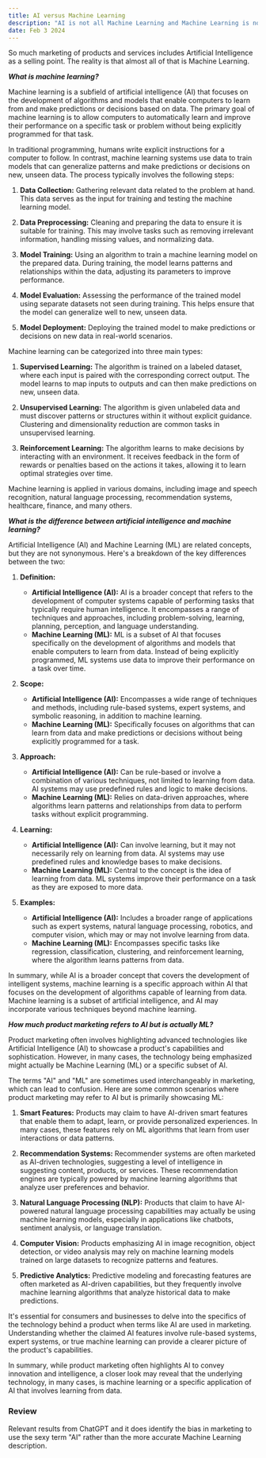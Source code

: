```yaml
---
title: AI versus Machine Learning
description: "AI is not all Machine Learning and Machine Learning is not all AI"
date: Feb 3 2024
---
```


So much marketing of products and services includes Artificial Intelligence as a selling point. The reality is that almost all of that is Machine Learning.

**_What is machine learning?_**

Machine learning is a subfield of artificial intelligence (AI) that focuses on the development of algorithms and models that enable computers to learn from and make predictions or decisions based on data. The primary goal of machine learning is to allow computers to automatically learn and improve their performance on a specific task or problem without being explicitly programmed for that task.

In traditional programming, humans write explicit instructions for a computer to follow. In contrast, machine learning systems use data to train models that can generalize patterns and make predictions or decisions on new, unseen data. The process typically involves the following steps:

1. **Data Collection:** Gathering relevant data related to the problem at hand. This data serves as the input for training and testing the machine learning model.

2. **Data Preprocessing:** Cleaning and preparing the data to ensure it is suitable for training. This may involve tasks such as removing irrelevant information, handling missing values, and normalizing data.

3. **Model Training:** Using an algorithm to train a machine learning model on the prepared data. During training, the model learns patterns and relationships within the data, adjusting its parameters to improve performance.

4. **Model Evaluation:** Assessing the performance of the trained model using separate datasets not seen during training. This helps ensure that the model can generalize well to new, unseen data.

5. **Model Deployment:** Deploying the trained model to make predictions or decisions on new data in real-world scenarios.

Machine learning can be categorized into three main types:

1. **Supervised Learning:** The algorithm is trained on a labeled dataset, where each input is paired with the corresponding correct output. The model learns to map inputs to outputs and can then make predictions on new, unseen data.

2. **Unsupervised Learning:** The algorithm is given unlabeled data and must discover patterns or structures within it without explicit guidance. Clustering and dimensionality reduction are common tasks in unsupervised learning.

3. **Reinforcement Learning:** The algorithm learns to make decisions by interacting with an environment. It receives feedback in the form of rewards or penalties based on the actions it takes, allowing it to learn optimal strategies over time.

Machine learning is applied in various domains, including image and speech recognition, natural language processing, recommendation systems, healthcare, finance, and many others.

**_What is the difference between artificial intelligence and machine learning?_**

Artificial Intelligence (AI) and Machine Learning (ML) are related concepts, but they are not synonymous. Here's a breakdown of the key differences between the two:

1. **Definition:**
   - **Artificial Intelligence (AI):** AI is a broader concept that refers to the development of computer systems capable of performing tasks that typically require human intelligence. It encompasses a range of techniques and approaches, including problem-solving, learning, planning, perception, and language understanding.
   - **Machine Learning (ML):** ML is a subset of AI that focuses specifically on the development of algorithms and models that enable computers to learn from data. Instead of being explicitly programmed, ML systems use data to improve their performance on a task over time.

2. **Scope:**
   - **Artificial Intelligence (AI):** Encompasses a wide range of techniques and methods, including rule-based systems, expert systems, and symbolic reasoning, in addition to machine learning.
   - **Machine Learning (ML):** Specifically focuses on algorithms that can learn from data and make predictions or decisions without being explicitly programmed for a task.

3. **Approach:**
   - **Artificial Intelligence (AI):** Can be rule-based or involve a combination of various techniques, not limited to learning from data. AI systems may use predefined rules and logic to make decisions.
   - **Machine Learning (ML):** Relies on data-driven approaches, where algorithms learn patterns and relationships from data to perform tasks without explicit programming.

4. **Learning:**
   - **Artificial Intelligence (AI):** Can involve learning, but it may not necessarily rely on learning from data. AI systems may use predefined rules and knowledge bases to make decisions.
   - **Machine Learning (ML):** Central to the concept is the idea of learning from data. ML systems improve their performance on a task as they are exposed to more data.

5. **Examples:**
   - **Artificial Intelligence (AI):** Includes a broader range of applications such as expert systems, natural language processing, robotics, and computer vision, which may or may not involve learning from data.
   - **Machine Learning (ML):** Encompasses specific tasks like regression, classification, clustering, and reinforcement learning, where the algorithm learns patterns from data.

In summary, while AI is a broader concept that covers the development of intelligent systems, machine learning is a specific approach within AI that focuses on the development of algorithms capable of learning from data. Machine learning is a subset of artificial intelligence, and AI may incorporate various techniques beyond machine learning.

**_How much product marketing refers to AI but is actually ML?_**

Product marketing often involves highlighting advanced technologies like Artificial Intelligence (AI) to showcase a product's capabilities and sophistication. However, in many cases, the technology being emphasized might actually be Machine Learning (ML) or a specific subset of AI.

The terms "AI" and "ML" are sometimes used interchangeably in marketing, which can lead to confusion. Here are some common scenarios where product marketing may refer to AI but is primarily showcasing ML:

1. **Smart Features:** Products may claim to have AI-driven smart features that enable them to adapt, learn, or provide personalized experiences. In many cases, these features rely on ML algorithms that learn from user interactions or data patterns.

2. **Recommendation Systems:** Recommender systems are often marketed as AI-driven technologies, suggesting a level of intelligence in suggesting content, products, or services. These recommendation engines are typically powered by machine learning algorithms that analyze user preferences and behavior.

3. **Natural Language Processing (NLP):** Products that claim to have AI-powered natural language processing capabilities may actually be using machine learning models, especially in applications like chatbots, sentiment analysis, or language translation.

4. **Computer Vision:** Products emphasizing AI in image recognition, object detection, or video analysis may rely on machine learning models trained on large datasets to recognize patterns and features.

5. **Predictive Analytics:** Predictive modeling and forecasting features are often marketed as AI-driven capabilities, but they frequently involve machine learning algorithms that analyze historical data to make predictions.

It's essential for consumers and businesses to delve into the specifics of the technology behind a product when terms like AI are used in marketing. Understanding whether the claimed AI features involve rule-based systems, expert systems, or true machine learning can provide a clearer picture of the product's capabilities.

In summary, while product marketing often highlights AI to convey innovation and intelligence, a closer look may reveal that the underlying technology, in many cases, is machine learning or a specific application of AI that involves learning from data.

### Review ###

Relevant results from ChatGPT and it does identify the bias in marketing to use the sexy term "AI" rather than the more accurate Machine Learning description.